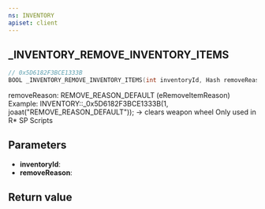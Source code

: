 ```yaml
---
ns: INVENTORY
apiset: client
---
```

## _INVENTORY_REMOVE_INVENTORY_ITEMS

```c
// 0x5D6182F3BCE1333B
BOOL _INVENTORY_REMOVE_INVENTORY_ITEMS(int inventoryId, Hash removeReason);
```

removeReason: REMOVE_REASON_DEFAULT (eRemoveItemReason)
Example: INVENTORY::_0x5D6182F3BCE1333B(1, joaat("REMOVE_REASON_DEFAULT")); -> clears weapon wheel
Only used in R* SP Scripts

## Parameters
* **inventoryId**:
* **removeReason**:

## Return value